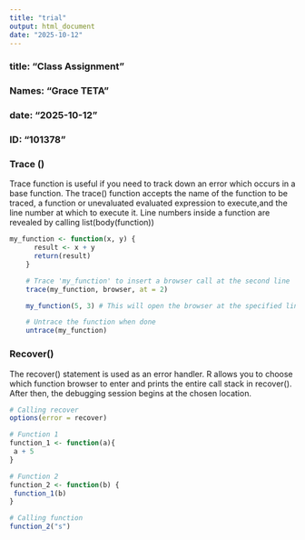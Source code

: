 ```yaml
---
title: "trial"
output: html_document
date: "2025-10-12"
---
```


### title: "Class Assignment"
### Names: "Grace TETA"
### date: "2025-10-12"
### ID: "101378"

### Trace ()
Trace function is useful if you need to track down an error which occurs in a base function. The trace() function accepts the name of the function to be traced, a function or unevaluated evaluated expression to execute,and the line number at which to execute it. Line numbers inside a function are revealed by calling list(body(function))

```r
my_function <- function(x, y) {
      result <- x + y
      return(result)
    }

    # Trace 'my_function' to insert a browser call at the second line
    trace(my_function, browser, at = 2)

    my_function(5, 3) # This will open the browser at the specified line

    # Untrace the function when done
    untrace(my_function)
```
### Recover()
The recover() statement is used as an error handler. R allows you to choose which function browser to enter and prints the entire call stack in recover(). After then, the debugging session begins at the chosen location.

```r
# Calling recover
options(error = recover)

# Function 1
function_1 <- function(a){
 a + 5
}

# Function 2
function_2 <- function(b) {
 function_1(b)
}

# Calling function
function_2("s")
```

